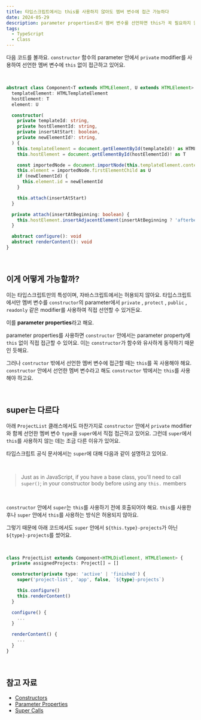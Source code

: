 ```yaml
---
title: 타입스크립트에서는 this를 사용하지 않아도 멤버 변수에 접근 가능하다
date: 2024-05-29
description: parameter properties로서 멤버 변수를 선언하면 this가 꼭 필요하지 않아요.
tags:
  - TypeScript
  - Class
---
```


다음 코드를 볼까요. `constructor` 함수의 parameter 안에서 `private` modifier를 사용하여 선언한 멤버 변수에 `this` 없이 접근하고 있어요.

<br />

```typescript
abstract class Component<T extends HTMLElement, U extends HTMLElement> {
  templateElement: HTMLTemplateElement
  hostElement: T
  element: U

  constructor(
    private templateId: string,
    private hostElementId: string,
    private insertAtStart: boolean,
    private newElementId?: string,
  ) {
    this.templateElement = document.getElementById(templateId)! as HTMLTemplateElement
    this.hostElement = document.getElementById(hostElementId)! as T

    const importedNode = document.importNode(this.templateElement.content, true)
    this.element = importedNode.firstElementChild as U
    if (newElementId) {
      this.element.id = newElementId
    }

    this.attach(insertAtStart)
  }

  private attach(insertAtBeginning: boolean) {
    this.hostElement.insertAdjacentElement(insertAtBeginning ? 'afterbegin' : 'beforeend', this.element)
  }

  abstract configure(): void
  abstract renderContent(): void
}
```

<br />

## 이게 어떻게 가능할까?

이는 타입스크립트만의 특성이며, 자바스크립트에서는 허용되지 않아요. 타입스크립트에서만 멤버 변수를 `constructor`의 parameter에서 `private` , `protect` , `public` , `readonly` 같은 modifier를 사용하여 직접 선언할 수 있거든요.

이를 **parameter properties**라고 해요.

parameter properties를 사용하면 `constructor` 안에서는 parameter property에 `this` 없이 직접 접근할 수 있어요. 이는 `constructor`가 함수와 유사하게 동작하기 때문인 듯해요.

그러나 `contructor` 밖에서 선언한 멤버 변수에 접근할 때는 `this`를 꼭 사용해야 해요. `constructor` 안에서 선언한 멤버 변수라고 해도 `constructor` 밖에서는 `this`를 사용해야 하고요.

<br />

## super는 다르다

아래 `ProjectList` 클래스에서도 마찬가지로 `constructor` 안에서 `private` modifier와 함께 선언한 멤버 변수 `type`을 `super`에서 직접 접근하고 있어요. 그런데 `super`에서 `this`를 사용하지 않는 데는 조금 다른 이유가 있어요.

타입스크립트 공식 문서에서는 `super`에 대해 다음과 같이 설명하고 있어요.

<br />

> Just as in JavaScript, if you have a base class, you'll need to call `super()`; in your constructor body before using any `this.` members

<br />

`constructor` 안에서 `super`는 `this`를 사용하기 전에 호출되어야 해요. `this`를 사용한 후나 `super` 안에서 `this`를 사용하는 방식은 허용되지 않아요.

그렇기 때문에 아래 코드에서도 `super` 안에서 `${this.type}-projects`가 아닌 `${type}-projects`를 썼어요.

<br />

```typescript
class ProjectList extends Component<HTMLDivElement, HTMLElement> {
  private assignedProjects: Project[] = []

  constructor(private type: 'active' | 'finished') {
    super('project-list', 'app', false, `${type}-projects`)

    this.configure()
    this.renderContent()
  }

  configure() {
    ...
  }

  renderContent() {
    ...
  }
}
```

<br />

## 참고 자료

- [Constructors](https://www.typescriptlang.org/docs/handbook/2/classes.html#constructors)
- [Parameter Properties](https://www.typescriptlang.org/docs/handbook/2/classes.html#parameter-properties)
- [Super Calls](https://www.typescriptlang.org/docs/handbook/2/classes.html#super-calls)
